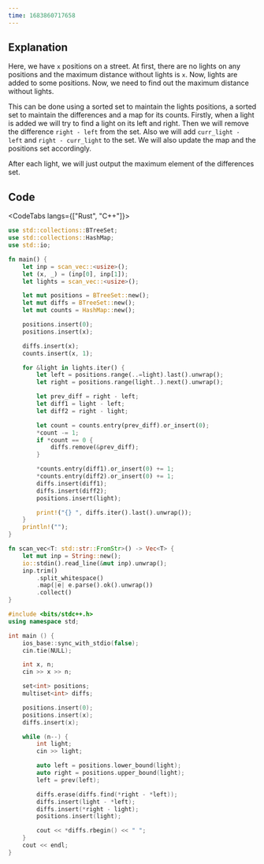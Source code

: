 ```yaml
---
time: 1683860717658
---
```


## Explanation

Here, we have `x` positions on a street. At first, there are no lights on any positions and the maximum distance without lights is `x`. Now, lights are added to some positions. Now, we need to find out the maximum distance without lights.

This can be done using a sorted set to maintain the lights positions, a sorted set to maintain the differences and a map for its counts. Firstly, when a light is added we will try to find a light on its left and right. Then we will remove the difference `right - left` from the set. Also we will add `curr_light - left` and `right - curr_light` to the set. We will also update the map and the positions set accordingly.

After each light, we will just output the maximum element of the differences set.

## Code

<CodeTabs langs={["Rust", "C++"]}>

```rust
use std::collections::BTreeSet;
use std::collections::HashMap;
use std::io;

fn main() {
    let inp = scan_vec::<usize>();
    let (x, _) = (inp[0], inp[1]);
    let lights = scan_vec::<usize>();

    let mut positions = BTreeSet::new();
    let mut diffs = BTreeSet::new();
    let mut counts = HashMap::new();

    positions.insert(0);
    positions.insert(x);

    diffs.insert(x);
    counts.insert(x, 1);

    for &light in lights.iter() {
        let left = positions.range(..=light).last().unwrap();
        let right = positions.range(light..).next().unwrap();

        let prev_diff = right - left;
        let diff1 = light - left;
        let diff2 = right - light;

        let count = counts.entry(prev_diff).or_insert(0);
        *count -= 1;
        if *count == 0 {
            diffs.remove(&prev_diff);
        }

        *counts.entry(diff1).or_insert(0) += 1;
        *counts.entry(diff2).or_insert(0) += 1;
        diffs.insert(diff1);
        diffs.insert(diff2);
        positions.insert(light);

        print!("{} ", diffs.iter().last().unwrap());
    }
    println!("");
}

fn scan_vec<T: std::str::FromStr>() -> Vec<T> {
    let mut inp = String::new();
    io::stdin().read_line(&mut inp).unwrap();
    inp.trim()
        .split_whitespace()
        .map(|e| e.parse().ok().unwrap())
        .collect()
}
```

```cpp
#include <bits/stdc++.h>
using namespace std;

int main () {
    ios_base::sync_with_stdio(false);
    cin.tie(NULL);

    int x, n;
    cin >> x >> n;

    set<int> positions;
    multiset<int> diffs;

    positions.insert(0);
    positions.insert(x);
    diffs.insert(x);

    while (n--) {
        int light;
        cin >> light;

        auto left = positions.lower_bound(light);
        auto right = positions.upper_bound(light);
        left = prev(left);

        diffs.erase(diffs.find(*right - *left));
        diffs.insert(light - *left);
        diffs.insert(*right - light);
        positions.insert(light);

        cout << *diffs.rbegin() << " ";
    }
    cout << endl;
}
```

</CodeTabs>
